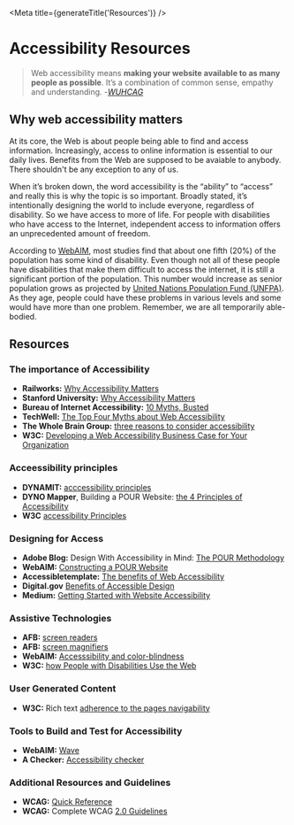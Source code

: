 
<Meta title={generateTitle('Resources')} />

# Accessibility Resources

> Web accessibility means **making your website available to as many people as possible**. It’s a combination of common sense, empathy and understanding. -*[WUHCAG](https://www.wuhcag.com/what-is-web-accessibility/)*

## Why web accessibility matters

At its core, the Web is about people being able to find and access information. Increasingly, access to online information is essential to our daily lives.  Benefits from the Web are supposed to be avaiable to anybody. There shouldn't be any exception to any of us.

When it’s broken down, the word accessibility is the “ability” to “access” and really this is why the topic is so important. Broadly stated, it’s intentionally designing the world to include everyone, regardless of disability. So we have access to more of life. For people with disabilities who have access to the Internet, independent access to information offers an unprecedented amount of freedom.

According to [WebAIM](https://webaim.org/), most studies find that about one fifth (20%) of the population has some kind of disability. Even though not all of these people have disabilities that make them difficult to access the internet, it is still a significant portion of the population. This number would increase as senior population grows as projected by [United Nations Population Fund (UNFPA)](https://www.unfpa.org/publications/ageing-twenty-first-century). As they age, people could have these problems in various levels and some would have more than one problem. Remember, we are all temporarily able-bodied.

## Resources

### The importance of Accessibility

- **Railworks:** [Why Accessibility Matters](https://brailleworks.com/accessibility-matters/)
- **Stanford University:** [Why Accessibility Matters](https://soap.stanford.edu/getting-started/why-accessibility-matters)
- **Bureau of Internet Accessibility:** [10 Myths, Busted](https://www.boia.org/blog/website-accessibility-isnt-what-you-think-it-is-10-myths-busted)
- **TechWell:** [The Top Four Myths about Web Accessibility](https://www.techwell.com/techwell-insights/2014/11/top-four-myths-about-web-accessibility)
- **The Whole Brain Group:** [three reasons to consider accessibility](https://thewholebraingroup.com/blog/reasons-accessibility/)
- **W3C:** [Developing a Web Accessibility Business Case for Your Organization](https://www.w3.org/WAI/bcase/soc)

### Acceessibility principles

- **DYNAMIT:** [acccessibility principles](http://www.dynamit.com/accessibility-principles/)
- **DYNO Mapper**, Building a POUR Website: [the 4 Principles of Accessibility](https://dynomapper.com/blog/27-accessibility-testing/274-4-principles-of-accessibility)
- **W3C** [accessibility Principles](https://www.w3.org/WAI/fundamentals/accessibility-principles/)

### Designing for Access

- **Adobe Blog:** Design With Accessibility in Mind: [The POUR Methodology](https://theblog.adobe.com/design-with-accessibility-in-mind-the-pour-methodology/)
- **WebAIM:** [Constructing a POUR Website](https://webaim.org/articles/pour/)
- **Accessibletemplate:** [The benefits of Web Accessibility](http://www.accessibletemplate.com/about-accessibility/the-benefits-of-web-accessibility)
- **Digital.gov** [Benefits of Accessible Design](https://digital.gov/2017/05/09/benefits-of-accessible-design/)
- **Medium:** [Getting Started with Website Accessibility](https://medium.com/statuscode/getting-started-with-website-accessibility-5586c7febc92)

### Assistive Technologies

- **AFB:** [screen readers](https://www.afb.org/blindness-and-low-vision/using-technology/assistive-technology-products/screen-readers)
- **AFB:** [screen magnifiers](https://www.afb.org/blindness-and-low-vision/using-technology/using-computer/part-ii-experienced-computer-user-new-0)
- **WebAIM:** [Accesssibility and color-blindness](https://webaim.org/articles/visual/colorblind)
- **W3C:** [how People with Disabilities Use the Web](https://www.w3.org/WAI/people-use-web/)

### User Generated Content

- **W3C:** Rich text [adherence to the pages navigability](https://www.w3.org/WAI/WCAG20/quickref/?currentsidebar=%23col_overview&showtechniques=111%2C141%2C143&levels=aaa#navigation-mechanisms)

### Tools to Build and Test for Accessibility

- **WebAIM:** [Wave](http://wave.webaim.org/)
- **A Checker:** [Accessibility checker](https://achecker.ca/checker/)

### Additional Resources and Guidelines

* **WCAG:** [Quick Reference](https://www.w3.org/WAI/WCAG20/quickref/)
* **WCAG:** Complete WCAG [2.0 Guidelines](https://www.w3.org/TR/WCAG20/)
